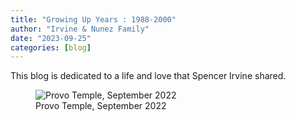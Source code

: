```yaml
---
title: "Growing Up Years : 1988-2000"
author: "Irvine & Nunez Family"
date: "2023-09-25"
categories: [blog]
---
```


This blog is dedicated to a life and love that Spencer Irvine shared.

![Provo Temple, September 2022](temple_flair.jpg)
